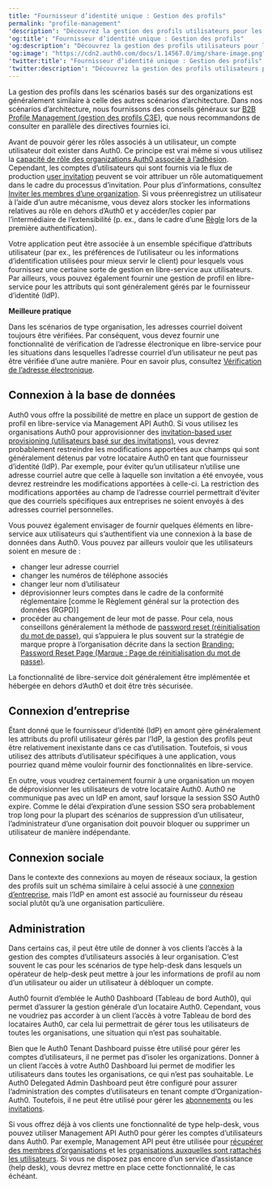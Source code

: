 ```yaml
---
title: "Fournisseur d’identité unique : Gestion des profils"
permalink: "profile-management"
'description': "Découvrez la gestion des profils utilisateurs pour les organisations dans les architectures multilocataires."
'og:title': "Fournisseur d’identité unique : Gestion des profils"
'og:description': "Découvrez la gestion des profils utilisateurs pour les organisations dans les architectures multilocataires."
'og:image': "https://cdn2.auth0.com/docs/1.14567.0/img/share-image.png"
'twitter:title': "Fournisseur d’identité unique : Gestion des profils"
'twitter:description': "Découvrez la gestion des profils utilisateurs pour les organisations dans les architectures multilocataires."
---
```


La gestion des profils dans les scénarios basés sur des organizations est généralement similaire à celle des autres scénarios d’architecture. Dans nos scénarios d’architecture, nous fournissons des conseils généraux sur [B2B Profile Management (gestion des profils C3E)](/docs/fr-ca/get-started/architecture-scenarios/business-to-business/profile-management), que nous recommandons de consulter en parallèle des directives fournies ici.

<Warning>

Avant de pouvoir gérer les rôles associés à un utilisateur, un compte utilisateur doit exister dans Auth0. Ce principe est vrai même si vous utilisez la [capacité de rôle des organizations Auth0 associée à l’adhésion](/docs/fr-ca/manage-users/organizations/configure-organizations/add-member-roles). Cependant, les comptes d’utilisateurs qui sont fournis via le flux de production [user invitation](/docs/fr-ca/get-started/architecture-scenarios/multiple-organization-architecture/single-identity-provider-organizations/provisioning) peuvent se voir attribuer un rôle automatiquement dans le cadre du processus d’invitation. Pour plus d’informations, consultez [Inviter les membres d’une organization](/docs/fr-ca/manage-users/organizations/configure-organizations/invite-members). Si vous préenregistrez un utilisateur à l’aide d’un autre mécanisme, vous devez alors stocker les informations relatives au rôle en dehors d’Auth0 et y accéder/les copier par l’intermédiaire de l’extensibilité (p. ex., dans le cadre d’une [Règle](/docs/fr-ca/customize/rules) lors de la première authentification).

</Warning>

Votre application peut être associée à un ensemble spécifique d’attributs utilisateur (par ex., les préférences de l’utilisateur ou les informations d’identification utilisées pour mieux servir le client) pour lesquels vous fournissez une certaine sorte de gestion en libre-service aux utilisateurs. Par ailleurs, vous pouvez également fournir une gestion de profil en libre-service pour les attributs qui sont généralement gérés par le fournisseur d’identité (<Tooltip href="/docs/docs/fr-ca/glossary?term=idp" tip="Fournisseur d’identité (IdP)
Service de stockage et de gestion des identités numériques." cta="Voir le glossaire">IdP</Tooltip>).

<Callout icon="file-lines" color="#0EA5E9" iconType="regular">

**Meilleure pratique**

Dans les scénarios de type organisation, les adresses courriel doivent toujours être vérifiées. Par conséquent, vous devez fournir une fonctionnalité de vérification de l’adresse électronique en libre-service pour les situations dans lesquelles l’adresse courriel d’un utilisateur ne peut pas être vérifiée d’une autre manière. Pour en savoir plus, consultez [Vérification de l’adresse électronique](/docs/fr-ca/manage-users/user-accounts/verify-emails).

</Callout>

## Connexion à la base de données

Auth0 vous offre la possibilité de mettre en place un support de gestion de profil en libre-service via <Tooltip href="/docs/docs/fr-ca/glossary?term=management-api" tip="Management API
Un produit permettant aux clients d’effectuer des tâches administratives." cta="Voir le glossaire">Management API</Tooltip> Auth0. Si vous utilisez les organisations Auth0 pour approvisionner des [invitation-based user provisioning (utilisateurs basé sur des invitations)](/docs/fr-ca/manage-users/organizations/configure-organizations/invite-members), vous devrez probablement restreindre les modifications apportées aux champs qui sont généralement détenus par votre locataire Auth0 en tant que fournisseur d’identité (IdP). Par exemple, pour éviter qu’un utilisateur n’utilise une adresse courriel autre que celle à laquelle son invitation a été envoyée, vous devrez restreindre les modifications apportées à celle-ci. La restriction des modifications apportées au champ de l’adresse courriel permettrait d’éviter que des courriels spécifiques aux entreprises ne soient envoyés à des adresses courriel personnelles.

Vous pouvez également envisager de fournir quelques éléments en libre-service aux utilisateurs qui s’authentifient via une connexion à la base de données dans Auth0. Vous pouvez par ailleurs vouloir que les utilisateurs soient en mesure de :

* changer leur adresse courriel
* changer les numéros de téléphone associés
* changer leur nom d’utilisateur
* déprovisionner leurs comptes dans le cadre de la conformité réglementaire [comme le Règlement général sur la protection des données (RGPD)]
* procéder au changement de leur mot de passe. Pour cela, nous conseillons généralement la méthode de [password reset (réinitialisation du mot de passe)](/docs/fr-ca/connections/database/password-change#trigger-an-interactive-password-reset-flow), qui s’appuiera le plus souvent sur la stratégie de marque propre à l’organisation décrite dans la section [Branding: Password Reset Page (Marque : Page de réinitialisation du mot de passe)](/docs/fr-ca/get-started/architecture-scenarios/multiple-organization-architecture/single-identity-provider-organizations/branding).

<Callout icon="file-lines" color="#0EA5E9" iconType="regular">

La fonctionnalité de libre-service doit généralement être implémentée et hébergée en dehors d’Auth0 et doit être très sécurisée.

</Callout>

## Connexion d’entreprise

Étant donné que le fournisseur d’identité (IdP) en amont gère généralement les attributs du profil utilisateur gérés par l’IdP, la gestion des profils peut être relativement inexistante dans ce cas d’utilisation. Toutefois, si vous utilisez des attributs d’utilisateur spécifiques à une application, vous pourriez quand même vouloir fournir des fonctionnalités en libre-service.

En outre, vous voudrez certainement fournir à une organisation un moyen de déprovisionner les utilisateurs de votre locataire Auth0. Auth0 ne communique pas avec un IdP en amont, sauf lorsque la session <Tooltip href="/docs/docs/fr-ca/glossary?term=single-sign-on" tip="Authentification unique (SSO)
Service qui, après qu’un utilisateur se soit connecté à une application, le connecte automatiquement à d’autres applications." cta="Voir le glossaire">SSO</Tooltip> Auth0 expire. Comme le délai d’expiration d’une session SSO sera probablement trop long pour la plupart des scénarios de suppression d’un utilisateur, l’administrateur d’une organisation doit pouvoir bloquer ou supprimer un utilisateur de manière indépendante.

## Connexion sociale

Dans le contexte des connexions au moyen de réseaux sociaux, la gestion des profils suit un schéma similaire à celui associé à une [connexion d’entreprise](#enterprise-connection), mais l’IdP en amont est associé au fournisseur du réseau social plutôt qu’à une organisation particulière.

## Administration

Dans certains cas, il peut être utile de donner à vos clients l’accès à la gestion des comptes d’utilisateurs associés à leur organisation. C’est souvent le cas pour les scénarios de type help-desk dans lesquels un opérateur de help-desk peut mettre à jour les informations de profil au nom d’un utilisateur ou aider un utilisateur à débloquer un compte.

Auth0 fournit d’emblée le <Tooltip href="/docs/docs/fr-ca/glossary?term=auth0-dashboard" tip="Auth0 Dashboard
Principal produit d’Auth0 pour configurer vos services." cta="Voir le glossaire">Auth0 Dashboard</Tooltip> (Tableau de bord Auth0), qui permet d’assurer la gestion générale d’un locataire Auth0. Cependant, vous ne voudriez pas accorder à un client l’accès à votre Tableau de bord des locataires Auth0, car cela lui permettrait de gérer tous les utilisateurs de toutes les organisations, une situation qui n’est pas souhaitable.

<Warning>

Bien que le Auth0 Tenant Dashboard puisse être utilisé pour gérer les comptes d’utilisateurs, il ne permet pas d’isoler les organizations. Donner à un client l’accès à votre Auth0 Dashboard lui permet de modifier les utilisateurs dans toutes les organisations, ce qui n’est pas souhaitable. Le Auth0 Delegated Admin Dashboard peut être configuré pour assurer l’administration des comptes d’utilisateurs en tenant compte d’Organization-Auth0. Toutefois, il ne peut être utilisé pour gérer les [abonnements](/docs/fr-ca/manage-users/organizations/create-first-organization) ou les [invitations](/docs/fr-ca/manage-users/organizations/configure-organizations/invite-members).

</Warning>

Si vous offrez déjà à vos clients une fonctionnalité de type help-desk, vous pouvez utiliser Management API Auth0 pour gérer les comptes d’utilisateurs dans Auth0. Par exemple, Management API peut être utilisée pour [récupérer des membres d’organisations](/docs/fr-ca/manage-users/organizations/configure-organizations/retrieve-members) et les [organisations auxquelles sont rattachés les utilisateurs](/docs/fr-ca/manage-users/organizations/configure-organizations/retrieve-user-membership). Si vous ne disposez pas encore d’un service d’assistance (help desk), vous devrez mettre en place cette fonctionnalité, le cas échéant.